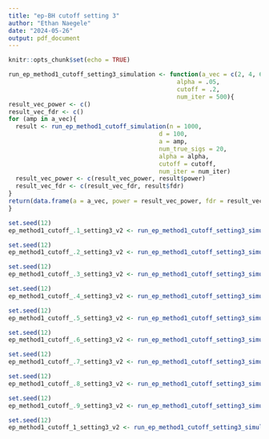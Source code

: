 ```yaml
---
title: "ep-BH cutoff setting 3"
author: "Ethan Naegele"
date: "2024-05-26"
output: pdf_document
---
```


```r
knitr::opts_chunk$set(echo = TRUE)
```

```r
run_ep_method1_cutoff_setting3_simulation <- function(a_vec = c(2, 4, 6, 8, 10), 
                                               alpha = .05,
                                               cutoff = .2,
                                               num_iter = 500){
result_vec_power <- c()
result_vec_fdr <- c()
for (amp in a_vec){
  result <- run_ep_method1_cutoff_simulation(n = 1000,
                                          d = 100,
                                          a = amp, 
                                          num_true_sigs = 20,
                                          alpha = alpha,
                                          cutoff = cutoff,
                                          num_iter = num_iter)
  result_vec_power <- c(result_vec_power, result$power)
  result_vec_fdr <- c(result_vec_fdr, result$fdr)
}
return(data.frame(a = a_vec, power = result_vec_power, fdr = result_vec_fdr))
}
```

```r
set.seed(12)
ep_method1_cutoff_.1_setting3_v2 <- run_ep_method1_cutoff_setting3_simulation(cutoff = .1)

set.seed(12)
ep_method1_cutoff_.2_setting3_v2 <- run_ep_method1_cutoff_setting3_simulation(cutoff = .2)

set.seed(12)
ep_method1_cutoff_.3_setting3_v2 <- run_ep_method1_cutoff_setting3_simulation(cutoff = .3)

set.seed(12)
ep_method1_cutoff_.4_setting3_v2 <- run_ep_method1_cutoff_setting3_simulation(cutoff = .4)

set.seed(12)
ep_method1_cutoff_.5_setting3_v2 <- run_ep_method1_cutoff_setting3_simulation(cutoff = .5)

set.seed(12)
ep_method1_cutoff_.6_setting3_v2 <- run_ep_method1_cutoff_setting3_simulation(cutoff = .6)

set.seed(12)
ep_method1_cutoff_.7_setting3_v2 <- run_ep_method1_cutoff_setting3_simulation(cutoff = .7)

set.seed(12)
ep_method1_cutoff_.8_setting3_v2 <- run_ep_method1_cutoff_setting3_simulation(cutoff = .8)

set.seed(12)
ep_method1_cutoff_.9_setting3_v2 <- run_ep_method1_cutoff_setting3_simulation(cutoff = .9)

set.seed(12)
ep_method1_cutoff_1_setting3_v2 <- run_ep_method1_cutoff_setting3_simulation(cutoff = 1)
```



